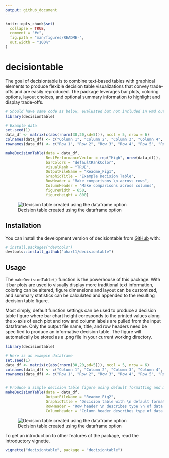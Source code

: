 ```yaml
---
output: github_document
---
```


<!-- README.md is generated from README.Rmd. Please edit that file -->

```r
knitr::opts_chunk$set(
  collapse = TRUE,
  comment = "#>",
  fig.path = "man/figures/README-",
  out.width = "100%"
)
```

# decisiontable

<!-- badges: start -->
<!-- badges: end -->

The goal of decisiontable is to combine text-based tables with graphical elements to produce flexible decision table visualizations that convey trade-offs and are easily reproduced. The package leverages bar plots, coloring options, layout choices, and optional summary information to highlight and display trade-offs.
```r
# Should have same code as below, evaluated but not included in Rmd output
library(decisiontable)

# Example data
set.seed(1)
data_df <- matrix(c(abs(rnorm(30,20,sd=5))), ncol = 5, nrow = 6)
colnames(data_df) <- c("Column 1", "Column 2", "Column 3", "Column 4", "Column 5")
rownames(data_df) <- c("Row 1", "Row 2", "Row 3", "Row 4", "Row 5", "Row 6")

makeDecisionTable(data = data_df,
                  BestPerformanceVector = rep("High", nrow(data_df)),
                  barColors = "defaultRankColor",
                  visualRank = "TRUE",
                  OutputFileName = "Readme_Fig1",
                  GraphicTitle = "Example Decision Table",
                  RowHeader = "Make comparisons \n across rows",
                  ColumnHeader = "Make comparisons across columns",
                  figureWidth = 650,
                  figureHeight = 800)
```

![Decision table created using the dataframe option](Readme_Fig1.png)

## Installation

<!--You can install the released version of decisiontable from [CRAN](https://CRAN.R-project.org) with:

``` r
install.packages("decisiontable", build_vignettes = TRUE)
```

And the development version from [GitHub](https://github.com/) with:
-->
You can install the development version of decisiontable from [GitHub](https://github.com/) with:

```r
# install.packages("devtools")
devtools::install_github("ahart1/decisiontable")
```
## Usage

The `makeDecisionTable()` function is the powerhouse of this package. With it bar plots are used to visually display more traditional text information, coloring can be altered, figure dimensions and layout can be customized, and summary statistics can be calculated and appended to the resulting decision table figure.

Most simply, default function settings can be used to produce a decision table figure where bar chart height coresponds to the printed values along the x-axis of each plot and row and column labels are pulled from the input dataframe. Only the output file name, title, and row headers need be specified to produce an informative decision table. The figure will automatically be stored as a .png file in your current working directory.

```r
library(decisiontable)

# Here is an example dataframe
set.seed(1)
data_df <- matrix(c(abs(rnorm(30,20,sd=5))), ncol = 5, nrow = 6)
colnames(data_df) <- c("Column 1", "Column 2", "Column 3", "Column 4", "Column 5")
rownames(data_df) <- c("Row 1", "Row 2", "Row 3", "Row 4", "Row 5", "Row 6")


# Produce a simple decision table figure using default formatting and minimal input
makeDecisionTable(data = data_df,
                  OutputFileName = "Readme_Fig2",
                  GraphicTitle = "Decision table with \n default formatting",
                  RowHeader = "Row header \n describes type \n of data in rows",
                  ColumnHeader = "Column header describes type of data in columns")
```
![Decision table created using the dataframe option](Readme_Fig2.png)

To get an introduction to other features of the package, read the introductory vignette.
```r
vignette("decisiontable", package = "decisiontable")
```

